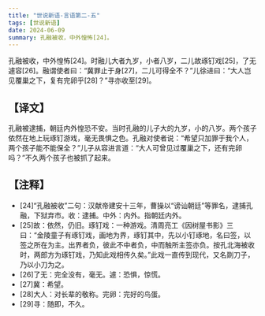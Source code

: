 ```yaml
---
title: "世说新语-言语第二-五"
tags: [世说新语]
date: 2024-06-09
summary: 孔融被收，中外惶怖[24]。
---
```

孔融被收，中外惶怖[24]。时融儿大者九岁，小者八岁，二儿故琢钉戏[25]，了无遽容[26]。融谓使者曰：“冀罪止于身[27]，二儿可得全不？”儿徐进曰：“大人岂见覆巢之下，复有完卵乎[28]？”寻亦收至[29]。

## 【译文】

孔融被逮捕，朝廷内外惶恐不安。当时孔融的儿子大的九岁，小的八岁。两个孩子依然在地上玩琢钉游戏，毫无畏惧之色。孔融对使者说：“希望只加罪于我个人，两个孩子能不能保全？”儿子从容进言道：“大人可曾见过覆巢之下，还有完卵吗？”不久两个孩子也被抓了起来。

## 【注释】

- [24]“孔融被收”二句：汉献帝建安十三年，曹操以“谤讪朝廷”等罪名，逮捕孔融，下狱弃市。收：逮捕。中外：内外。指朝廷内外。
- [25]故：依然，仍旧。琢钉戏：一种游戏。清周亮工《因树屋书影》三曰：“金陵童子有琢钉戏，画地为界，琢钉其中，先以小钉琢地，名曰签，以签之所在为主。出界者负，彼此不中者负，中而触所主签亦负。按孔北海被收时，两郎方为琢钉戏，乃知此戏相传久矣。”此戏一直传到现代，又名剟刀子，乃以小刀为之。
- [26]了无：完全没有，毫无。遽：恐惧，惊慌。
- [27]冀：希望。
- [28]大人：对长辈的敬称。完卵：完好的鸟蛋。
- [29]寻：随即，不久。

